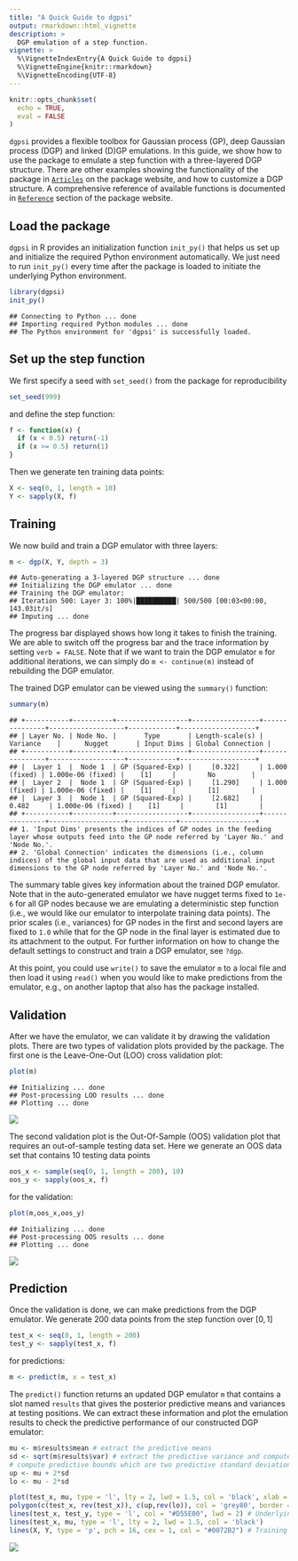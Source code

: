 ```yaml
---
title: "A Quick Guide to dgpsi"
output: rmarkdown::html_vignette
description: >
  DGP emulation of a step function.
vignette: >
  %\VignetteIndexEntry{A Quick Guide to dgpsi}
  %\VignetteEngine{knitr::rmarkdown}
  %\VignetteEncoding{UTF-8}
---
```


```r
knitr::opts_chunk$set(
  echo = TRUE,
  eval = FALSE
)
```

`dgpsi` provides a flexible toolbox for Gaussian process (GP), deep Gaussian process (DGP) and linked (D)GP emulations. In this guide, we show how to use the package to emulate a step function with a three-layered DGP structure. There are other examples showing the functionality of the package in [`Articles`](https://mingdeyu.github.io/dgpsi-R/dev/articles/index.html) on the package website, and how to customize a DGP structure. A comprehensive reference of available functions is documented in [`Reference`](https://mingdeyu.github.io/dgpsi-R/dev/reference/index.html) section of the package website. 

## Load the package

`dgpsi` in R provides an initialization function `init_py()` that helps us set up and initialize the required Python environment automatically. We just need to run `init_py()` every time after the package is loaded to initiate the underlying Python environment.

```r
library(dgpsi)
init_py()
```

```
## Connecting to Python ... done
## Importing required Python modules ... done
## The Python environment for 'dgpsi' is successfully loaded.
```

## Set up the step function

We first specify a seed with `set_seed()` from the package for reproducibility

```r
set_seed(999)
```

and define the step function:

```r
f <- function(x) {
  if (x < 0.5) return(-1)
  if (x >= 0.5) return(1)
}
```

Then we generate ten training data points:

```r
X <- seq(0, 1, length = 10)
Y <- sapply(X, f)
```

## Training

We now build and train a DGP emulator with three layers:

```r
m <- dgp(X, Y, depth = 3)
```

```
## Auto-generating a 3-layered DGP structure ... done
## Initializing the DGP emulator ... done
## Training the DGP emulator: 
## Iteration 500: Layer 3: 100%|██████████| 500/500 [00:03<00:00, 143.03it/s]
## Imputing ... done
```

The progress bar displayed shows how long it takes to finish the training. We are able to switch off the progress bar and the trace information by setting `verb = FALSE`. Note that if we want to train the DGP emulator `m` for additional iterations, we can simply do `m <- continue(m)` instead of rebuilding the DGP emulator.

The trained DGP emulator can be viewed using the `summary()` function:

```r
summary(m)
```

```
## +-----------+----------+------------------+-----------------+---------------+-------------------+------------+-------------------+
## | Layer No. | Node No. |       Type       | Length-scale(s) |   Variance    |      Nugget       | Input Dims | Global Connection |
## +-----------+----------+------------------+-----------------+---------------+-------------------+------------+-------------------+
## |  Layer 1  |  Node 1  | GP (Squared-Exp) |     [0.322]     | 1.000 (fixed) | 1.000e-06 (fixed) |    [1]     |        No         |
## |  Layer 2  |  Node 1  | GP (Squared-Exp) |     [1.290]     | 1.000 (fixed) | 1.000e-06 (fixed) |    [1]     |        [1]        |
## |  Layer 3  |  Node 1  | GP (Squared-Exp) |     [2.682]     |     0.482     | 1.000e-06 (fixed) |    [1]     |        [1]        |
## +-----------+----------+------------------+-----------------+---------------+-------------------+------------+-------------------+
## 1. 'Input Dims' presents the indices of GP nodes in the feeding layer whose outputs feed into the GP node referred by 'Layer No.' and 'Node No.'.
## 2. 'Global Connection' indicates the dimensions (i.e., column indices) of the global input data that are used as additional input dimensions to the GP node referred by 'Layer No.' and 'Node No.'.
```

The summary table gives key information about the trained DGP emulator. Note that in the auto-generated emulator we have nugget terms fixed to `1e-6` for all GP nodes because we are emulating a deterministic step function (i.e., we would like our emulator to interpolate training data points). The prior scales (i.e., variances) for GP nodes in the first and second layers are fixed to `1.0` while that for the GP node in the final layer is estimated due to its attachment to the output. For further information on how to change the default settings to construct and train a DGP emulator, see `?dgp`.

At this point, you could use `write()` to save the emulator `m` to a local file and then load it using `read()` when you would like to make predictions from the emulator, e.g., on another laptop that also has the package installed.

## Validation

After we have the emulator, we can validate it by drawing the validation plots. There are two types of validation plots provided by the package. The first one is the Leave-One-Out (LOO) cross validation plot:

```r
plot(m)
```

```
## Initializing ... done
## Post-processing LOO results ... done
## Plotting ... done
```

![](images/step_fct_loo.png) 

The second validation plot is the Out-Of-Sample (OOS) validation plot that requires an out-of-sample testing data set. Here we generate an OOS data set that contains 10 testing data points

```r
oos_x <- sample(seq(0, 1, length = 200), 10)
oos_y <- sapply(oos_x, f)
```

for the validation:

```r
plot(m,oos_x,oos_y)
```

```
## Initializing ... done
## Post-processing OOS results ... done
## Plotting ... done
```

![](images/step_fct_oos.png) 

## Prediction

Once the validation is done, we can make predictions from the DGP emulator. We generate 200 data points from the step function over $[0,1]$

```r
test_x <- seq(0, 1, length = 200)
test_y <- sapply(test_x, f)
```

for predictions:

```r
m <- predict(m, x = test_x)
```

The `predict()` function returns an updated DGP emulator `m` that contains a slot named `results` that gives the posterior predictive means and variances at testing positions. We can extract these information and plot the emulation results to check the predictive performance of our constructed DGP emulator:

```r
mu <- m$results$mean # extract the predictive means 
sd <- sqrt(m$results$var) # extract the predictive variance and compute the predictive standard deviations
# compute predictive bounds which are two predictive standard deviations above and below the predictive means
up <- mu + 2*sd 
lo <- mu - 2*sd

plot(test_x, mu, type = 'l', lty = 2, lwd = 1.5, col = 'black', xlab = 'x', cex.axis = 1.3, cex.lab = 1.3, ylab = 'y', ylim = c(-1.5,1.5))  # predictive means 
polygon(c(test_x, rev(test_x)), c(up,rev(lo)), col = 'grey80', border = F) # credible interval
lines(test_x, test_y, type = 'l', col = "#D55E00", lwd = 2) # Underlying truth
lines(test_x, mu, type = 'l', lty = 2, lwd = 1.5, col = 'black')
lines(X, Y, type = 'p', pch = 16, cex = 1, col = "#0072B2") # Training data points
```

![](images/step_fct_result.png) 
